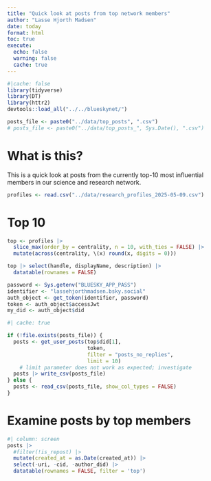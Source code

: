 ```yaml
---
title: "Quick look at posts from top network members"
author: "Lasse Hjorth Madsen"
date: today
format: html
toc: true
execute:
  echo: false
  warning: false
  cache: true
---
```


```r
#|cache: false
library(tidyverse)
library(DT)
library(httr2)
devtools::load_all("../../blueskynet/")

posts_file <- paste0("../data/top_posts", ".csv")
# posts_file <- paste0("../data/top_posts_", Sys.Date(), ".csv")
```

# What is this?

This is a quick look at posts from the currently top-10 most influential members in our science and research network.

```r
profiles <- read.csv("../data/research_profiles_2025-05-09.csv")
```

# Top 10

```r
top <- profiles |> 
  slice_max(order_by = centrality, n = 10, with_ties = FALSE) |> 
  mutate(across(centrality, \(x) round(x, digits = 0)))

top |> select(handle, displayName, description) |> 
  datatable(rownames = FALSE)
```

```r
password <- Sys.getenv("BLUESKY_APP_PASS")
identifier <- "lassehjorthmadsen.bsky.social"
auth_object <- get_token(identifier, password)
token <- auth_object$accessJwt
my_did <- auth_object$did
```

```r
#| cache: true

if (!file.exists(posts_file)) {
  posts <- get_user_posts(top$did[1], 
                          token, 
                          filter = "posts_no_replies", 
                          limit = 10)
    # limit parameter does not work as expected; investigate
  posts |> write_csv(posts_file)
} else {
  posts <- read_csv(posts_file, show_col_types = FALSE)
}
```

# Examine posts by top members

```r
#| column: screen
posts |> 
  #filter(!is_repost) |> 
  mutate(created_at = as.Date(created_at)) |> 
  select(-uri, -cid, -author_did) |> 
  datatable(rownames = FALSE, filter = 'top')
```

